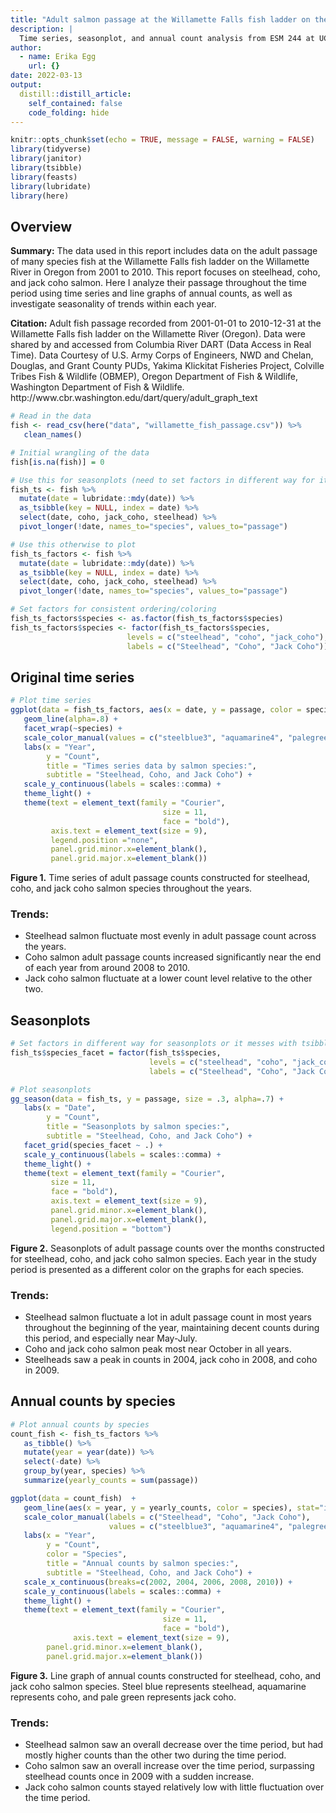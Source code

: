 ```yaml
---
title: "Adult salmon passage at the Willamette Falls fish ladder on the Willamette River, 2001-2010"
description: |
  Time series, seasonplot, and annual count analysis from ESM 244 at UCSB.
author:
  - name: Erika Egg
    url: {}
date: 2022-03-13
output:
  distill::distill_article:
    self_contained: false
    code_folding: hide
---
```

```r
knitr::opts_chunk$set(echo = TRUE, message = FALSE, warning = FALSE)
library(tidyverse)
library(janitor)
library(tsibble)
library(feasts)
library(lubridate)
library(here)
```

## Overview
**Summary:** The data used in this report includes data on the adult passage of many species fish at the Willamette Falls fish ladder on the Willamette River in Oregon from 2001 to 2010. This report focuses on steelhead, coho, and jack coho salmon. Here I analyze their passage throughout the time period using time series and line graphs of annual counts, as well as investigate seasonality of trends within each year.

**Citation:** Adult fish passage recorded from 2001-01-01 to 2010-12-31 at the Willamette Falls fish ladder on the Willamette River (Oregon). Data were shared by and accessed from Columbia River DART (Data Access in Real Time). Data Courtesy of U.S. Army Corps of Engineers, NWD and Chelan, Douglas, and Grant County PUDs, Yakima Klickitat Fisheries Project, Colville Tribes Fish & Wildlife (OBMEP), Oregon Department of Fish & Wildlife, Washington Department of Fish & Wildlife. http://www.cbr.washington.edu/dart/query/adult_graph_text

```r
# Read in the data
fish <- read_csv(here("data", "willamette_fish_passage.csv")) %>%
   clean_names()
```

```r
# Initial wrangling of the data
fish[is.na(fish)] = 0

# Use this for seasonplots (need to set factors in different way for it to plot)
fish_ts <- fish %>% 
  mutate(date = lubridate::mdy(date)) %>% 
  as_tsibble(key = NULL, index = date) %>%
  select(date, coho, jack_coho, steelhead) %>%
  pivot_longer(!date, names_to="species", values_to="passage")

# Use this otherwise to plot
fish_ts_factors <- fish %>% 
  mutate(date = lubridate::mdy(date)) %>% 
  as_tsibble(key = NULL, index = date) %>%
  select(date, coho, jack_coho, steelhead) %>%
  pivot_longer(!date, names_to="species", values_to="passage")

# Set factors for consistent ordering/coloring
fish_ts_factors$species <- as.factor(fish_ts_factors$species)
fish_ts_factors$species <- factor(fish_ts_factors$species, 
                          levels = c("steelhead", "coho", "jack_coho"),
                          labels = c("Steelhead", "Coho", "Jack Coho"))
```

## Original time series

```r
# Plot time series
ggplot(data = fish_ts_factors, aes(x = date, y = passage, color = species))+
   geom_line(alpha=.8) +
   facet_wrap(~species) +
   scale_color_manual(values = c("steelblue3", "aquamarine4", "palegreen3")) +
   labs(x = "Year",
        y = "Count",
        title = "Times series data by salmon species:",
        subtitle = "Steelhead, Coho, and Jack Coho") +
   scale_y_continuous(labels = scales::comma) +
   theme_light() +
   theme(text = element_text(family = "Courier",
                                  size = 11,
                                  face = "bold"),
         axis.text = element_text(size = 9),
         legend.position ="none",
         panel.grid.minor.x=element_blank(),
         panel.grid.major.x=element_blank())
```
**Figure 1.** Time series of adult passage counts constructed for steelhead, coho, and jack coho salmon species throughout the years.

### Trends:
- Steelhead salmon fluctuate most evenly in adult passage count across the years.
- Coho salmon adult passage counts increased significantly near the end of each year from around 2008 to 2010.
- Jack coho salmon fluctuate at a lower count level relative to the other two.

## Seasonplots

```r
# Set factors in different way for seasonplots or it messes with tsibble
fish_ts$species_facet = factor(fish_ts$species, 
                               levels = c("steelhead", "coho", "jack_coho"),
                               labels = c("Steelhead", "Coho", "Jack Coho"))

# Plot seasonplots
gg_season(data = fish_ts, y = passage, size = .3, alpha=.7) +
   labs(x = "Date",
        y = "Count",
        title = "Seasonplots by salmon species:",
        subtitle = "Steelhead, Coho, and Jack Coho") +
   facet_grid(species_facet ~ .) +
   scale_y_continuous(labels = scales::comma) +
   theme_light() +
   theme(text = element_text(family = "Courier",
         size = 11,
         face = "bold"),
         axis.text = element_text(size = 9),
         panel.grid.minor.x=element_blank(),
         panel.grid.major.x=element_blank(),
         legend.position = "bottom")
```

**Figure 2.** Seasonplots of adult passage counts over the months constructed for steelhead, coho, and jack coho salmon species. Each year in the study period is presented as a different color on the graphs for each species.

### Trends:
- Steelhead salmon fluctuate a lot in adult passage count in most years throughout the beginning of the year, maintaining decent counts during this period, and especially near May-July.
- Coho and jack coho salmon peak most near October in all years.
- Steelheads saw a peak in counts in 2004, jack coho in 2008, and coho in 2009. 

## Annual counts by species

```r
# Plot annual counts by species
count_fish <- fish_ts_factors %>%
   as_tibble() %>%
   mutate(year = year(date)) %>%
   select(-date) %>%
   group_by(year, species) %>%
   summarize(yearly_counts = sum(passage))

ggplot(data = count_fish)  + 
   geom_line(aes(x = year, y = yearly_counts, color = species), stat="identity", size = 1.5, alpha=.7) +
   scale_color_manual(labels = c("Steelhead", "Coho", "Jack Coho"), 
                      values = c("steelblue3", "aquamarine4", "palegreen3")) +
   labs(x = "Year",
        y = "Count",
        color = "Species",
        title = "Annual counts by salmon species:",
        subtitle = "Steelhead, Coho, and Jack Coho") +
   scale_x_continuous(breaks=c(2002, 2004, 2006, 2008, 2010)) +
   scale_y_continuous(labels = scales::comma) +
   theme_light() +
   theme(text = element_text(family = "Courier",
                                  size = 11,
                                  face = "bold"),
              axis.text = element_text(size = 9),
        panel.grid.minor.x=element_blank(),
        panel.grid.major.x=element_blank())
```

**Figure 3.** Line graph of annual counts constructed for steelhead, coho, and jack coho salmon species. Steel blue represents steelhead, aquamarine represents coho, and pale green represents jack coho.

### Trends:
- Steelhead salmon saw an overall decrease over the time period, but had mostly higher counts than the other two during the time period.
- Coho salmon saw an overall increase over the time period, surpassing steelhead counts once in 2009 with a sudden increase.
- Jack coho salmon counts stayed relatively low with little fluctuation over the time period.